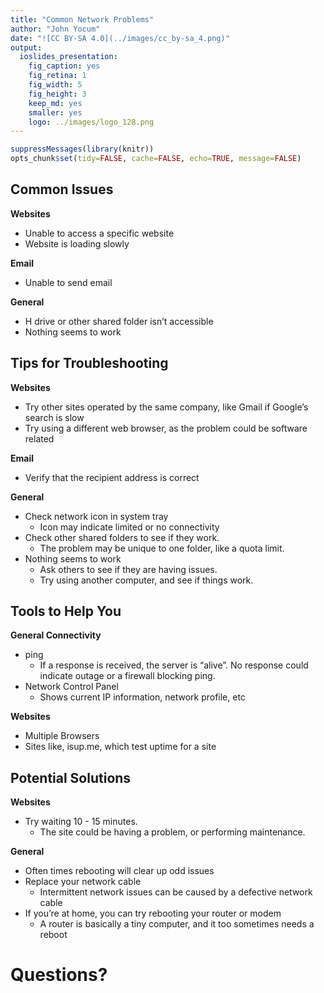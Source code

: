 ```yaml
---
title: "Common Network Problems"
author: "John Yocum"
date: "![CC BY-SA 4.0](../images/cc_by-sa_4.png)"
output:
  ioslides_presentation:
    fig_caption: yes
    fig_retina: 1
    fig_width: 5
    fig_height: 3
    keep_md: yes
    smaller: yes
    logo: ../images/logo_128.png
---
```


```r
suppressMessages(library(knitr))
opts_chunk$set(tidy=FALSE, cache=FALSE, echo=TRUE, message=FALSE)
```

## Common Issues

**Websites**

- Unable to access a specific website
- Website is loading slowly

**Email**

- Unable to send email

**General**

- H drive or other shared folder isn't accessible
- Nothing seems to work

## Tips for Troubleshooting

**Websites**

- Try other sites operated by the same company, like Gmail if Google's search is slow
- Try using a different web browser, as the problem could be software related

**Email**

- Verify that the recipient address is correct

**General**

- Check network icon in system tray
    - Icon may indicate limited or no connectivity
- Check other shared folders to see if they work.
    - The problem may be unique to one folder, like a quota limit.
- Nothing seems to work
    - Ask others to see if they are having issues.
    - Try using another computer, and see if things work.

## Tools to Help You

**General Connectivity**

- ping 
    - If a response is received, the server is "alive". No response could indicate outage or a firewall blocking ping.
- Network Control Panel
    - Shows current IP information, network profile, etc

**Websites**

- Multiple Browsers
- Sites like, isup.me, which test uptime for a site

## Potential Solutions

**Websites**

- Try waiting 10 - 15 minutes. 
    - The site could be having a problem, or performing maintenance.

**General**

- Often times rebooting will clear up odd issues
- Replace your network cable
    - Intermittent network issues can be caused by a defective network cable
- If you're at home, you can try rebooting your router or modem
    - A router is basically a tiny computer, and it too sometimes needs a reboot

# Questions?